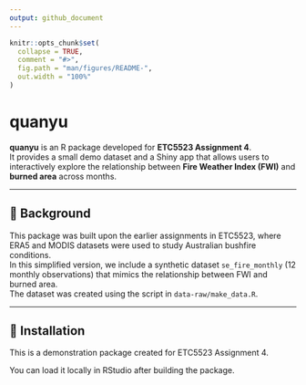 ```yaml
---
output: github_document
---
```


<!-- README.md is generated from README.Rmd. Please edit that file -->

```r
knitr::opts_chunk$set(
  collapse = TRUE,
  comment = "#>",
  fig.path = "man/figures/README-",
  out.width = "100%"
)
```

# quanyu

**quanyu** is an R package developed for **ETC5523 Assignment 4**.  
It provides a small demo dataset and a Shiny app that allows users to interactively explore the relationship between **Fire Weather Index (FWI)** and **burned area** across months.

---

## 🧠 Background
This package was built upon the earlier assignments in ETC5523, where ERA5 and MODIS datasets were used to study Australian bushfire conditions.  
In this simplified version, we include a synthetic dataset `se_fire_monthly` (12 monthly observations) that mimics the relationship between FWI and burned area.  
The dataset was created using the script in `data-raw/make_data.R`.

---

## 🧩 Installation
This is a demonstration package created for ETC5523 Assignment 4.

You can load it locally in RStudio after building the package.
